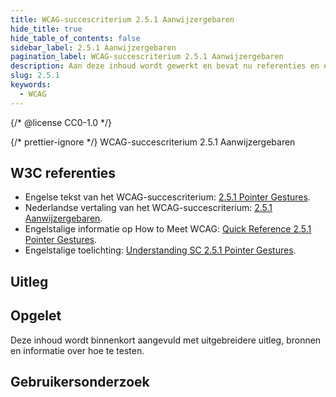 ```yaml
---
title: WCAG-succescriterium 2.5.1 Aanwijzergebaren
hide_title: true
hide_table_of_contents: false
sidebar_label: 2.5.1 Aanwijzergebaren
pagination_label: WCAG-succescriterium 2.5.1 Aanwijzergebaren
description: Aan deze inhoud wordt gewerkt en bevat nu referenties en een korte samenvatting.
slug: 2.5.1
keywords:
  - WCAG
---
```


{/* @license CC0-1.0 */}


{/* prettier-ignore */}
<WcagHeadingGroup level={1} conformanceLevel="Niveau A">WCAG-succescriterium 2.5.1 Aanwijzergebaren</WcagHeadingGroup>

## W3C referenties

- Engelse tekst van het WCAG-succescriterium: [<span lang="en">2.5.1 Pointer Gestures</span>](https://www.w3.org/TR/WCAG22/#pointer-gestures).
- Nederlandse vertaling van het WCAG-succescriterium: [2.5.1 Aanwijzergebaren](https://www.w3.org/Translations/WCAG22-nl/#aanwijzergebaren).
- Engelstalige informatie op <span lang="en">How to Meet WCAG</span>: [<span lang="en">Quick Reference 2.5.1 Pointer Gestures</span>](https://www.w3.org/WAI/WCAG22/quickref/#pointer-gestures).
- Engelstalige toelichting: [<span lang="en">Understanding SC 2.5.1 Pointer Gestures</span>](https://www.w3.org/WAI/WCAG22/Understanding/pointer-gestures.html).

## Uitleg

<Summary />

## Opgelet

Deze inhoud wordt binnenkort aangevuld met uitgebreidere uitleg, bronnen en informatie over hoe te testen.

## Gebruikersonderzoek

<CTAGebruikersonderzoek />

<WCAGFooterInfo />
